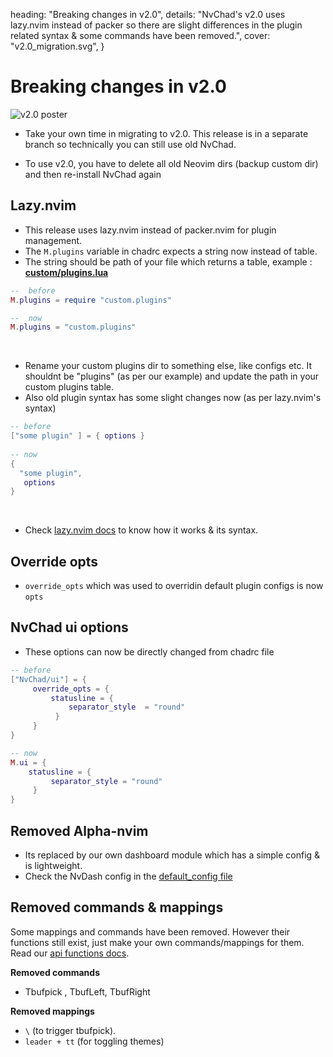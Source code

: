   heading: "Breaking changes in v2.0",
  details:
    "NvChad's v2.0 uses lazy.nvim instead of packer so there are slight differences in the plugin related syntax & some commands have been removed.",
  cover: "v2.0_migration.svg",
}

<div id='DocContent' class='news'> 

# Breaking changes in v2.0

![v2.0 poster](/news/v2.0_migration.svg)

- Take your own time in migrating to v2.0.  This release is in a separate branch so technically you can still use old NvChad. 

- To use v2.0, you have to delete all old Neovim dirs (backup custom dir) and then re-install NvChad again 

## Lazy.nvim 

- This release uses lazy.nvim instead of packer.nvim for plugin management.
- The `M.plugins` variable in chadrc expects a string now instead of table.
- The string should be path of your file which returns a table, example : <u>**custom/plugins.lua**</u>
 
```lua
--  before 
M.plugins = require "custom.plugins"

--  now
M.plugins = "custom.plugins"
```

<br/>

- Rename your custom plugins dir to something else, like configs etc. It shouldnt be "plugins" (as per our example)  and update the path in your custom plugins table. 
- Also old plugin syntax has some slight changes now (as per lazy.nvim's syntax) 

 
```lua
-- before
["some plugin" ] = { options } 
 
-- now
{
  "some plugin",
   options
}
```
<br/>

- Check [lazy.nvim docs](https://github.com/folke/lazy.nvim#examples) to know how it works & its syntax.

## Override opts

- `override_opts` which was used to overridin default plugin configs is now `opts`

## NvChad ui options

- These options can now be directly changed from chadrc file 

```lua
-- before 
["NvChad/ui"] = {
     override_opts = {
         statusline = {
             separator_style  = "round" 
          }
     }
}

-- now 
M.ui = {
    statusline = {
         separator_style = "round"
     }
}
```

## Removed Alpha-nvim 

- Its replaced by our own dashboard module which has a simple config & is lightweight. 
- Check the NvDash config in the [default_config file](https://github.com/NvChad/NvChad/blob/v2.0/lua/core/default_config.lua#L50)

## Removed commands & mappings

 Some mappings and commands have been removed. However their functions still exist, just make your own commands/mappings for them. Read our [api functions docs](http://nvchad.com/docs/api).

 **Removed commands** 

- Tbufpick , TbufLeft, TbufRight

 **Removed mappings** 

- `\` (to trigger tbufpick).
- `leader + tt` (for toggling themes)
</div>
